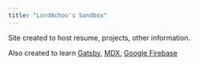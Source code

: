 ```yaml
---
title: "LordAchoo's Sandbox"
---
```


Site created to host resume, projects, other information. 

Also created to learn [Gatsby](https://www.gatsbyjs.com/), [MDX](https://mdxjs.com/), [Google Firebase](https://firebase.google.com/)